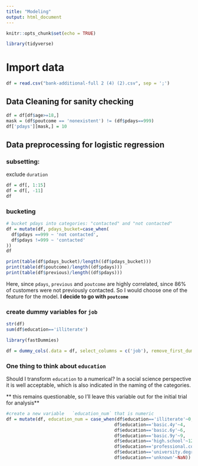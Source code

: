 ```yaml
---
title: "Modeling"
output: html_document
---
```


```r
knitr::opts_chunk$set(echo = TRUE)
```

```r
library(tidyverse)
```


# Import data

```r
df = read.csv("bank-additional-full 2 (4) (2).csv", sep = ';')

```




## Data Cleaning for sanity checking



```r
df = df[df$age>=18,]
mask = (df$poutcome == 'nonexistent') != (df$pdays==999)
df['pdays'][mask,] = 10

```


## Data preprocessing for logistic regression 

### subsetting: 

exclude `duration`
```r
df = df[, 1:15]
df = df[, -11]
df
```


### bucketing
```r
# bucket pdays into categories: "contacted" and "not contacted"
df = mutate(df, pdays_bucket=case_when(
  df$pdays ==999 ~ 'not contacted',
  df$pdays !=999 ~ 'contacted'
))
df
```


```r
print(table(df$pdays_bucket)/length((df$pdays_bucket)))
print(table(df$poutcome)/length((df$pdays)))
print(table(df$previous)/length((df$pdays)))
```

Here, since `pdays`, `previous` and `poutcome` are highly correlated, since 86% of customers were not previously contacted. So I would choose one of the feature for the model. 
**I decide to go with `poutcome`**

### create dummy variables for `job`

```r
str(df)
sum(df$education=='illiterate')
```


```r
library(fastDummies)
```

```r
df = dummy_cols(.data = df, select_columns = c('job'), remove_first_dummy = TRUE, remove_selected_columns = T)
```



### One thing to think about `education`

Should I transform `education` to a numerical? In a social science perspective it is well acceptable, which is also indicated in the naming of the categories. 

** this remains questionable, so I'll leave this variable out for the initial trial for analysis** 




```r

#create a new variable   `education_num` that is numeric
df = mutate(df, education_num = case_when(df$education=='illiterate'~0,
                                         df$education=='basic.4y'~4,
                                         df$education=='basic.6y'~6,
                                         df$education=='basic.9y'~9,
                                         df$education=='high.school'~12,
                                         df$education=='professional.course'~14,
                                         df$education=='university.degree'~16,
                                         df$education=='unknown'~NaN))
```


```r

```





